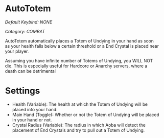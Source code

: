 # AutoTotem
*Default Keybind: NONE*

*Category: COMBAT*

AutoTotem automatically places a Totem of Undying in your hand as soon as your health falls below a certain threshold or a End Crystal is placed near your player.

Assuming you have infinite number of Totems of Undying, you WILL NOT die. This is especially useful for Hardcore or Anarchy servers, where a death can be detrimental 

# Settings
 - Health (Variable): The health at which the Totem of Undying will be placed into your hand.
 - Main Hand (Toggle): Whether or not the Totem of Undying will be placed in your hand or not.
 - Crystal Radius (Variable): The radius in which Aoba will detect the placement of End Crystals and try to pull out a Totem of Undying.